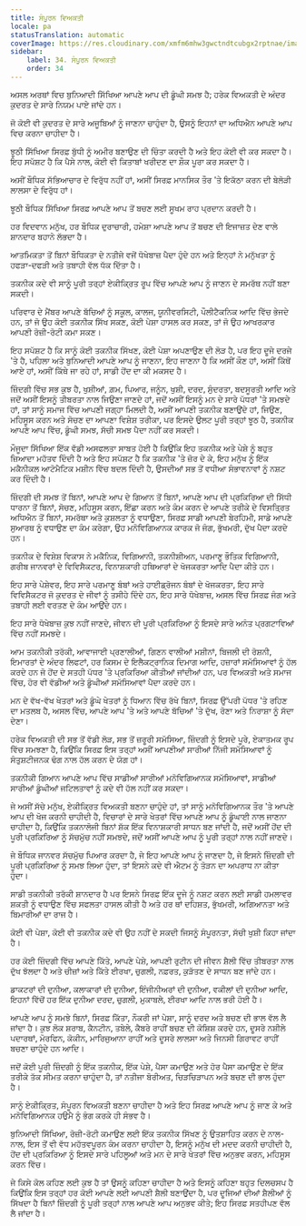 ```yaml
---
title: ਸੰਪੂਰਨ ਵਿਅਕਤੀ
locale: pa
statusTranslation: automatic
coverImage: https://res.cloudinary.com/xmfm6mhw3gwctndtcubgx2rptnae/image/upload/v1740337243/small_cover_educacion_fundamental_a051170f1c.webp
sidebar:
    label: 34. ਸੰਪੂਰਨ ਵਿਅਕਤੀ
    order: 34
---
```

ਅਸਲ ਅਰਥਾਂ ਵਿਚ ਬੁਨਿਆਦੀ ਸਿੱਖਿਆ ਆਪਣੇ ਆਪ ਦੀ ਡੂੰਘੀ ਸਮਝ ਹੈ; ਹਰੇਕ ਵਿਅਕਤੀ ਦੇ ਅੰਦਰ ਕੁਦਰਤ ਦੇ ਸਾਰੇ ਨਿਯਮ ਪਾਏ ਜਾਂਦੇ ਹਨ।

ਜੋ ਕੋਈ ਵੀ ਕੁਦਰਤ ਦੇ ਸਾਰੇ ਅਜੂਬਿਆਂ ਨੂੰ ਜਾਣਨਾ ਚਾਹੁੰਦਾ ਹੈ, ਉਸਨੂੰ ਇਹਨਾਂ ਦਾ ਅਧਿਐਨ ਆਪਣੇ ਆਪ ਵਿਚ ਕਰਨਾ ਚਾਹੀਦਾ ਹੈ।

ਝੂਠੀ ਸਿੱਖਿਆ ਸਿਰਫ਼ ਬੁੱਧੀ ਨੂੰ ਅਮੀਰ ਬਣਾਉਣ ਦੀ ਚਿੰਤਾ ਕਰਦੀ ਹੈ ਅਤੇ ਇਹ ਕੋਈ ਵੀ ਕਰ ਸਕਦਾ ਹੈ। ਇਹ ਸਪੱਸ਼ਟ ਹੈ ਕਿ ਪੈਸੇ ਨਾਲ, ਕੋਈ ਵੀ ਕਿਤਾਬਾਂ ਖਰੀਦਣ ਦਾ ਸ਼ੌਕ ਪੂਰਾ ਕਰ ਸਕਦਾ ਹੈ।

ਅਸੀਂ ਬੌਧਿਕ ਸੱਭਿਆਚਾਰ ਦੇ ਵਿਰੁੱਧ ਨਹੀਂ ਹਾਂ, ਅਸੀਂ ਸਿਰਫ਼ ਮਾਨਸਿਕ ਤੌਰ 'ਤੇ ਇਕੱਠਾ ਕਰਨ ਦੀ ਬੇਲੋੜੀ ਲਾਲਸਾ ਦੇ ਵਿਰੁੱਧ ਹਾਂ।

ਝੂਠੀ ਬੌਧਿਕ ਸਿੱਖਿਆ ਸਿਰਫ਼ ਆਪਣੇ ਆਪ ਤੋਂ ਬਚਣ ਲਈ ਸੂਖਮ ਰਾਹ ਪ੍ਰਦਾਨ ਕਰਦੀ ਹੈ।

ਹਰ ਵਿਦਵਾਨ ਮਨੁੱਖ, ਹਰ ਬੌਧਿਕ ਦੁਰਾਚਾਰੀ, ਹਮੇਸ਼ਾ ਆਪਣੇ ਆਪ ਤੋਂ ਬਚਣ ਦੀ ਇਜਾਜ਼ਤ ਦੇਣ ਵਾਲੇ ਸ਼ਾਨਦਾਰ ਬਹਾਨੇ ਲੱਭਦਾ ਹੈ।

ਆਤਮਿਕਤਾ ਤੋਂ ਬਿਨਾਂ ਬੌਧਿਕਤਾ ਦੇ ਨਤੀਜੇ ਵਜੋਂ ਧੋਖੇਬਾਜ਼ ਪੈਦਾ ਹੁੰਦੇ ਹਨ ਅਤੇ ਇਨ੍ਹਾਂ ਨੇ ਮਨੁੱਖਤਾ ਨੂੰ ਹਫੜਾ-ਦਫੜੀ ਅਤੇ ਤਬਾਹੀ ਵੱਲ ਧੱਕ ਦਿੱਤਾ ਹੈ।

ਤਕਨੀਕ ਕਦੇ ਵੀ ਸਾਨੂੰ ਪੂਰੀ ਤਰ੍ਹਾਂ ਏਕੀਕ੍ਰਿਤ ਰੂਪ ਵਿੱਚ ਆਪਣੇ ਆਪ ਨੂੰ ਜਾਣਨ ਦੇ ਸਮਰੱਥ ਨਹੀਂ ਬਣਾ ਸਕਦੀ।

ਪਰਿਵਾਰ ਦੇ ਮੈਂਬਰ ਆਪਣੇ ਬੱਚਿਆਂ ਨੂੰ ਸਕੂਲ, ਕਾਲਜ, ਯੂਨੀਵਰਸਿਟੀ, ਪੌਲੀਟੈਕਨਿਕ ਆਦਿ ਵਿੱਚ ਭੇਜਦੇ ਹਨ, ਤਾਂ ਜੋ ਉਹ ਕੋਈ ਤਕਨੀਕ ਸਿੱਖ ਸਕਣ, ਕੋਈ ਪੇਸ਼ਾ ਹਾਸਲ ਕਰ ਸਕਣ, ਤਾਂ ਜੋ ਉਹ ਆਖਰਕਾਰ ਆਪਣੀ ਰੋਜ਼ੀ-ਰੋਟੀ ਕਮਾ ਸਕਣ।

ਇਹ ਸਪੱਸ਼ਟ ਹੈ ਕਿ ਸਾਨੂੰ ਕੋਈ ਤਕਨੀਕ ਸਿੱਖਣ, ਕੋਈ ਪੇਸ਼ਾ ਅਪਣਾਉਣ ਦੀ ਲੋੜ ਹੈ, ਪਰ ਇਹ ਦੂਜੇ ਦਰਜੇ 'ਤੇ ਹੈ, ਪਹਿਲਾ ਅਤੇ ਬੁਨਿਆਦੀ ਆਪਣੇ ਆਪ ਨੂੰ ਜਾਣਨਾ, ਇਹ ਜਾਣਨਾ ਹੈ ਕਿ ਅਸੀਂ ਕੌਣ ਹਾਂ, ਅਸੀਂ ਕਿੱਥੋਂ ਆਏ ਹਾਂ, ਅਸੀਂ ਕਿੱਥੇ ਜਾ ਰਹੇ ਹਾਂ, ਸਾਡੀ ਹੋਂਦ ਦਾ ਕੀ ਮਕਸਦ ਹੈ।

ਜ਼ਿੰਦਗੀ ਵਿੱਚ ਸਭ ਕੁਝ ਹੈ, ਖੁਸ਼ੀਆਂ, ਗ਼ਮ, ਪਿਆਰ, ਜਨੂੰਨ, ਖੁਸ਼ੀ, ਦਰਦ, ਸੁੰਦਰਤਾ, ਬਦਸੂਰਤੀ ਆਦਿ ਅਤੇ ਜਦੋਂ ਅਸੀਂ ਇਸਨੂੰ ਤੀਬਰਤਾ ਨਾਲ ਜਿਉਣਾ ਜਾਣਦੇ ਹਾਂ, ਜਦੋਂ ਅਸੀਂ ਇਸਨੂੰ ਮਨ ਦੇ ਸਾਰੇ ਪੱਧਰਾਂ 'ਤੇ ਸਮਝਦੇ ਹਾਂ, ਤਾਂ ਸਾਨੂੰ ਸਮਾਜ ਵਿੱਚ ਆਪਣੀ ਜਗ੍ਹਾ ਮਿਲਦੀ ਹੈ, ਅਸੀਂ ਆਪਣੀ ਤਕਨੀਕ ਬਣਾਉਂਦੇ ਹਾਂ, ਜਿਉਣ, ਮਹਿਸੂਸ ਕਰਨ ਅਤੇ ਸੋਚਣ ਦਾ ਆਪਣਾ ਵਿਸ਼ੇਸ਼ ਤਰੀਕਾ, ਪਰ ਇਸਦੇ ਉਲਟ ਪੂਰੀ ਤਰ੍ਹਾਂ ਝੂਠ ਹੈ, ਤਕਨੀਕ ਆਪਣੇ ਆਪ ਵਿੱਚ, ਡੂੰਘੀ ਸਮਝ, ਸੱਚੀ ਸਮਝ ਪੈਦਾ ਨਹੀਂ ਕਰ ਸਕਦੀ।

ਮੌਜੂਦਾ ਸਿੱਖਿਆ ਇੱਕ ਵੱਡੀ ਅਸਫਲਤਾ ਸਾਬਤ ਹੋਈ ਹੈ ਕਿਉਂਕਿ ਇਹ ਤਕਨੀਕ ਅਤੇ ਪੇਸ਼ੇ ਨੂੰ ਬਹੁਤ ਜ਼ਿਆਦਾ ਮਹੱਤਵ ਦਿੰਦੀ ਹੈ ਅਤੇ ਇਹ ਸਪੱਸ਼ਟ ਹੈ ਕਿ ਤਕਨੀਕ 'ਤੇ ਜ਼ੋਰ ਦੇ ਕੇ, ਇਹ ਮਨੁੱਖ ਨੂੰ ਇੱਕ ਮਕੈਨੀਕਲ ਆਟੋਮੈਟਿਕ ਮਸ਼ੀਨ ਵਿੱਚ ਬਦਲ ਦਿੰਦੀ ਹੈ, ਉਸਦੀਆਂ ਸਭ ਤੋਂ ਵਧੀਆ ਸੰਭਾਵਨਾਵਾਂ ਨੂੰ ਨਸ਼ਟ ਕਰ ਦਿੰਦੀ ਹੈ।

ਜ਼ਿੰਦਗੀ ਦੀ ਸਮਝ ਤੋਂ ਬਿਨਾਂ, ਆਪਣੇ ਆਪ ਦੇ ਗਿਆਨ ਤੋਂ ਬਿਨਾਂ, ਆਪਣੇ ਆਪ ਦੀ ਪ੍ਰਕਿਰਿਆ ਦੀ ਸਿੱਧੀ ਧਾਰਨਾ ਤੋਂ ਬਿਨਾਂ, ਸੋਚਣ, ਮਹਿਸੂਸ ਕਰਨ, ਇੱਛਾ ਕਰਨ ਅਤੇ ਕੰਮ ਕਰਨ ਦੇ ਆਪਣੇ ਤਰੀਕੇ ਦੇ ਵਿਸਤ੍ਰਿਤ ਅਧਿਐਨ ਤੋਂ ਬਿਨਾਂ, ਸਮਰੱਥਾ ਅਤੇ ਕੁਸ਼ਲਤਾ ਨੂੰ ਵਧਾਉਣਾ, ਸਿਰਫ਼ ਸਾਡੀ ਆਪਣੀ ਬੇਰਹਿਮੀ, ਸਾਡੇ ਆਪਣੇ ਸੁਆਰਥ ਨੂੰ ਵਧਾਉਣ ਦਾ ਕੰਮ ਕਰੇਗਾ, ਉਹ ਮਨੋਵਿਗਿਆਨਕ ਕਾਰਕ ਜੋ ਜੰਗ, ਭੁੱਖਮਰੀ, ਦੁੱਖ ਪੈਦਾ ਕਰਦੇ ਹਨ।

ਤਕਨੀਕ ਦੇ ਵਿਸ਼ੇਸ਼ ਵਿਕਾਸ ਨੇ ਮਕੈਨਿਕ, ਵਿਗਿਆਨੀ, ਤਕਨੀਸ਼ੀਅਨ, ਪਰਮਾਣੂ ਭੌਤਿਕ ਵਿਗਿਆਨੀ, ਗਰੀਬ ਜਾਨਵਰਾਂ ਦੇ ਵਿਵਿਸੈਕਟਰ, ਵਿਨਾਸ਼ਕਾਰੀ ਹਥਿਆਰਾਂ ਦੇ ਖੋਜਕਰਤਾ ਆਦਿ ਪੈਦਾ ਕੀਤੇ ਹਨ।

ਇਹ ਸਾਰੇ ਪੇਸ਼ੇਵਰ, ਇਹ ਸਾਰੇ ਪਰਮਾਣੂ ਬੰਬਾਂ ਅਤੇ ਹਾਈਡ੍ਰੋਜਨ ਬੰਬਾਂ ਦੇ ਖੋਜਕਰਤਾ, ਇਹ ਸਾਰੇ ਵਿਵਿਸੈਕਟਰ ਜੋ ਕੁਦਰਤ ਦੇ ਜੀਵਾਂ ਨੂੰ ਤਸੀਹੇ ਦਿੰਦੇ ਹਨ, ਇਹ ਸਾਰੇ ਧੋਖੇਬਾਜ਼, ਅਸਲ ਵਿੱਚ ਸਿਰਫ਼ ਜੰਗ ਅਤੇ ਤਬਾਹੀ ਲਈ ਵਰਤਣ ਦੇ ਕੰਮ ਆਉਂਦੇ ਹਨ।

ਇਹ ਸਾਰੇ ਧੋਖੇਬਾਜ਼ ਕੁਝ ਨਹੀਂ ਜਾਣਦੇ, ਜੀਵਨ ਦੀ ਪੂਰੀ ਪ੍ਰਕਿਰਿਆ ਨੂੰ ਇਸਦੇ ਸਾਰੇ ਅਨੰਤ ਪ੍ਰਗਟਾਵਿਆਂ ਵਿੱਚ ਨਹੀਂ ਸਮਝਦੇ।

ਆਮ ਤਕਨੀਕੀ ਤਰੱਕੀ, ਆਵਾਜਾਈ ਪ੍ਰਣਾਲੀਆਂ, ਗਿਣਨ ਵਾਲੀਆਂ ਮਸ਼ੀਨਾਂ, ਬਿਜਲੀ ਦੀ ਰੋਸ਼ਨੀ, ਇਮਾਰਤਾਂ ਦੇ ਅੰਦਰ ਲਿਫਟਾਂ, ਹਰ ਕਿਸਮ ਦੇ ਇਲੈਕਟ੍ਰਾਨਿਕ ਦਿਮਾਗ ਆਦਿ, ਹਜ਼ਾਰਾਂ ਸਮੱਸਿਆਵਾਂ ਨੂੰ ਹੱਲ ਕਰਦੇ ਹਨ ਜੋ ਹੋਂਦ ਦੇ ਸਤਹੀ ਪੱਧਰ 'ਤੇ ਪ੍ਰਕਿਰਿਆ ਕੀਤੀਆਂ ਜਾਂਦੀਆਂ ਹਨ, ਪਰ ਵਿਅਕਤੀ ਅਤੇ ਸਮਾਜ ਵਿੱਚ, ਹੋਰ ਵੀ ਵੱਡੀਆਂ ਅਤੇ ਡੂੰਘੀਆਂ ਸਮੱਸਿਆਵਾਂ ਪੈਦਾ ਕਰਦੇ ਹਨ।

ਮਨ ਦੇ ਵੱਖ-ਵੱਖ ਖੇਤਰਾਂ ਅਤੇ ਡੂੰਘੇ ਖੇਤਰਾਂ ਨੂੰ ਧਿਆਨ ਵਿੱਚ ਰੱਖੇ ਬਿਨਾਂ, ਸਿਰਫ਼ ਉੱਪਰੀ ਪੱਧਰ 'ਤੇ ਰਹਿਣ ਦਾ ਮਤਲਬ ਹੈ, ਅਸਲ ਵਿੱਚ, ਆਪਣੇ ਆਪ 'ਤੇ ਅਤੇ ਆਪਣੇ ਬੱਚਿਆਂ 'ਤੇ ਦੁੱਖ, ਰੋਣਾ ਅਤੇ ਨਿਰਾਸ਼ਾ ਨੂੰ ਸੱਦਾ ਦੇਣਾ।

ਹਰੇਕ ਵਿਅਕਤੀ ਦੀ ਸਭ ਤੋਂ ਵੱਡੀ ਲੋੜ, ਸਭ ਤੋਂ ਜ਼ਰੂਰੀ ਸਮੱਸਿਆ, ਜ਼ਿੰਦਗੀ ਨੂੰ ਇਸਦੇ ਪੂਰੇ, ਏਕਾਤਮਕ ਰੂਪ ਵਿੱਚ ਸਮਝਣਾ ਹੈ, ਕਿਉਂਕਿ ਸਿਰਫ਼ ਇਸ ਤਰ੍ਹਾਂ ਅਸੀਂ ਆਪਣੀਆਂ ਸਾਰੀਆਂ ਨਿੱਜੀ ਸਮੱਸਿਆਵਾਂ ਨੂੰ ਸੰਤੁਸ਼ਟੀਜਨਕ ਢੰਗ ਨਾਲ ਹੱਲ ਕਰਨ ਦੇ ਯੋਗ ਹਾਂ।

ਤਕਨੀਕੀ ਗਿਆਨ ਆਪਣੇ ਆਪ ਵਿੱਚ ਸਾਡੀਆਂ ਸਾਰੀਆਂ ਮਨੋਵਿਗਿਆਨਕ ਸਮੱਸਿਆਵਾਂ, ਸਾਡੀਆਂ ਸਾਰੀਆਂ ਡੂੰਘੀਆਂ ਜਟਿਲਤਾਵਾਂ ਨੂੰ ਕਦੇ ਵੀ ਹੱਲ ਨਹੀਂ ਕਰ ਸਕਦਾ।

ਜੇ ਅਸੀਂ ਸੱਚੇ ਮਨੁੱਖ, ਏਕੀਕ੍ਰਿਤ ਵਿਅਕਤੀ ਬਣਨਾ ਚਾਹੁੰਦੇ ਹਾਂ, ਤਾਂ ਸਾਨੂੰ ਮਨੋਵਿਗਿਆਨਕ ਤੌਰ 'ਤੇ ਆਪਣੇ ਆਪ ਦੀ ਖੋਜ ਕਰਨੀ ਚਾਹੀਦੀ ਹੈ, ਵਿਚਾਰਾਂ ਦੇ ਸਾਰੇ ਖੇਤਰਾਂ ਵਿੱਚ ਆਪਣੇ ਆਪ ਨੂੰ ਡੂੰਘਾਈ ਨਾਲ ਜਾਣਨਾ ਚਾਹੀਦਾ ਹੈ, ਕਿਉਂਕਿ ਤਕਨਾਲੋਜੀ ਬਿਨਾਂ ਸ਼ੱਕ ਇੱਕ ਵਿਨਾਸ਼ਕਾਰੀ ਸਾਧਨ ਬਣ ਜਾਂਦੀ ਹੈ, ਜਦੋਂ ਅਸੀਂ ਹੋਂਦ ਦੀ ਪੂਰੀ ਪ੍ਰਕਿਰਿਆ ਨੂੰ ਸੱਚਮੁੱਚ ਨਹੀਂ ਸਮਝਦੇ, ਜਦੋਂ ਅਸੀਂ ਆਪਣੇ ਆਪ ਨੂੰ ਪੂਰੀ ਤਰ੍ਹਾਂ ਨਾਲ ਨਹੀਂ ਜਾਣਦੇ।

ਜੇ ਬੌਧਿਕ ਜਾਨਵਰ ਸੱਚਮੁੱਚ ਪਿਆਰ ਕਰਦਾ ਹੈ, ਜੇ ਇਹ ਆਪਣੇ ਆਪ ਨੂੰ ਜਾਣਦਾ ਹੈ, ਜੇ ਇਸਨੇ ਜ਼ਿੰਦਗੀ ਦੀ ਪੂਰੀ ਪ੍ਰਕਿਰਿਆ ਨੂੰ ਸਮਝ ਲਿਆ ਹੁੰਦਾ, ਤਾਂ ਇਸਨੇ ਕਦੇ ਵੀ ਐਟਮ ਨੂੰ ਤੋੜਨ ਦਾ ਅਪਰਾਧ ਨਾ ਕੀਤਾ ਹੁੰਦਾ।

ਸਾਡੀ ਤਕਨੀਕੀ ਤਰੱਕੀ ਸ਼ਾਨਦਾਰ ਹੈ ਪਰ ਇਸਨੇ ਸਿਰਫ਼ ਇੱਕ ਦੂਜੇ ਨੂੰ ਨਸ਼ਟ ਕਰਨ ਲਈ ਸਾਡੀ ਹਮਲਾਵਰ ਸ਼ਕਤੀ ਨੂੰ ਵਧਾਉਣ ਵਿੱਚ ਸਫਲਤਾ ਹਾਸਲ ਕੀਤੀ ਹੈ ਅਤੇ ਹਰ ਥਾਂ ਦਹਿਸ਼ਤ, ਭੁੱਖਮਰੀ, ਅਗਿਆਨਤਾ ਅਤੇ ਬਿਮਾਰੀਆਂ ਦਾ ਰਾਜ ਹੈ।

ਕੋਈ ਵੀ ਪੇਸ਼ਾ, ਕੋਈ ਵੀ ਤਕਨੀਕ ਕਦੇ ਵੀ ਉਹ ਨਹੀਂ ਦੇ ਸਕਦੀ ਜਿਸਨੂੰ ਸੰਪੂਰਨਤਾ, ਸੱਚੀ ਖੁਸ਼ੀ ਕਿਹਾ ਜਾਂਦਾ ਹੈ।

ਹਰ ਕੋਈ ਜ਼ਿੰਦਗੀ ਵਿੱਚ ਆਪਣੇ ਕਿੱਤੇ, ਆਪਣੇ ਪੇਸ਼ੇ, ਆਪਣੀ ਰੁਟੀਨ ਦੀ ਜੀਵਨ ਸ਼ੈਲੀ ਵਿੱਚ ਤੀਬਰਤਾ ਨਾਲ ਦੁੱਖ ਝੱਲਦਾ ਹੈ ਅਤੇ ਚੀਜ਼ਾਂ ਅਤੇ ਕਿੱਤੇ ਈਰਖਾ, ਚੁਗਲੀ, ਨਫ਼ਰਤ, ਕੁੜੱਤਣ ਦੇ ਸਾਧਨ ਬਣ ਜਾਂਦੇ ਹਨ।

ਡਾਕਟਰਾਂ ਦੀ ਦੁਨੀਆ, ਕਲਾਕਾਰਾਂ ਦੀ ਦੁਨੀਆ, ਇੰਜੀਨੀਅਰਾਂ ਦੀ ਦੁਨੀਆ, ਵਕੀਲਾਂ ਦੀ ਦੁਨੀਆ ਆਦਿ, ਇਹਨਾਂ ਵਿੱਚੋਂ ਹਰ ਇੱਕ ਦੁਨੀਆ ਦਰਦ, ਚੁਗਲੀ, ਮੁਕਾਬਲੇ, ਈਰਖਾ ਆਦਿ ਨਾਲ ਭਰੀ ਹੋਈ ਹੈ।

ਆਪਣੇ ਆਪ ਨੂੰ ਸਮਝੇ ਬਿਨਾਂ, ਸਿਰਫ਼ ਕਿੱਤਾ, ਨੌਕਰੀ ਜਾਂ ਪੇਸ਼ਾ, ਸਾਨੂੰ ਦਰਦ ਅਤੇ ਬਚਣ ਦੀ ਭਾਲ ਵੱਲ ਲੈ ਜਾਂਦਾ ਹੈ। ਕੁਝ ਲੋਕ ਸ਼ਰਾਬ, ਕੈਨਟੀਨ, ਤਬੇਲੇ, ਕੈਬਰੇ ਰਾਹੀਂ ਬਚਣ ਦੀ ਕੋਸ਼ਿਸ਼ ਕਰਦੇ ਹਨ, ਦੂਸਰੇ ਨਸ਼ੀਲੇ ਪਦਾਰਥਾਂ, ਮੋਰਫਿਨ, ਕੋਕੀਨ, ਮਾਰਿਜੁਆਨਾ ਰਾਹੀਂ ਅਤੇ ਦੂਸਰੇ ਲਾਲਸਾ ਅਤੇ ਜਿਨਸੀ ਗਿਰਾਵਟ ਰਾਹੀਂ ਬਚਣਾ ਚਾਹੁੰਦੇ ਹਨ ਆਦਿ।

ਜਦੋਂ ਕੋਈ ਪੂਰੀ ਜ਼ਿੰਦਗੀ ਨੂੰ ਇੱਕ ਤਕਨੀਕ, ਇੱਕ ਪੇਸ਼ੇ, ਪੈਸਾ ਕਮਾਉਣ ਅਤੇ ਹੋਰ ਪੈਸਾ ਕਮਾਉਣ ਦੇ ਇੱਕ ਤਰੀਕੇ ਤੱਕ ਸੀਮਤ ਕਰਨਾ ਚਾਹੁੰਦਾ ਹੈ, ਤਾਂ ਨਤੀਜਾ ਬੋਰੀਅਤ, ਚਿੜਚਿੜਾਪਨ ਅਤੇ ਬਚਣ ਦੀ ਭਾਲ ਹੁੰਦਾ ਹੈ।

ਸਾਨੂੰ ਏਕੀਕ੍ਰਿਤ, ਸੰਪੂਰਨ ਵਿਅਕਤੀ ਬਣਨਾ ਚਾਹੀਦਾ ਹੈ ਅਤੇ ਇਹ ਸਿਰਫ਼ ਆਪਣੇ ਆਪ ਨੂੰ ਜਾਣ ਕੇ ਅਤੇ ਮਨੋਵਿਗਿਆਨਕ ਹਉਮੈ ਨੂੰ ਭੰਗ ਕਰਕੇ ਹੀ ਸੰਭਵ ਹੈ।

ਬੁਨਿਆਦੀ ਸਿੱਖਿਆ, ਰੋਜ਼ੀ-ਰੋਟੀ ਕਮਾਉਣ ਲਈ ਇੱਕ ਤਕਨੀਕ ਸਿੱਖਣ ਨੂੰ ਉਤਸ਼ਾਹਿਤ ਕਰਨ ਦੇ ਨਾਲ-ਨਾਲ, ਇਸ ਤੋਂ ਵੀ ਵੱਧ ਮਹੱਤਵਪੂਰਨ ਕੰਮ ਕਰਨਾ ਚਾਹੀਦਾ ਹੈ, ਇਸਨੂੰ ਮਨੁੱਖ ਦੀ ਮਦਦ ਕਰਨੀ ਚਾਹੀਦੀ ਹੈ, ਹੋਂਦ ਦੀ ਪ੍ਰਕਿਰਿਆ ਨੂੰ ਇਸਦੇ ਸਾਰੇ ਪਹਿਲੂਆਂ ਅਤੇ ਮਨ ਦੇ ਸਾਰੇ ਖੇਤਰਾਂ ਵਿੱਚ ਅਨੁਭਵ ਕਰਨ, ਮਹਿਸੂਸ ਕਰਨ ਵਿੱਚ।

ਜੇ ਕਿਸੇ ਕੋਲ ਕਹਿਣ ਲਈ ਕੁਝ ਹੈ ਤਾਂ ਉਸਨੂੰ ਕਹਿਣਾ ਚਾਹੀਦਾ ਹੈ ਅਤੇ ਇਸਨੂੰ ਕਹਿਣਾ ਬਹੁਤ ਦਿਲਚਸਪ ਹੈ ਕਿਉਂਕਿ ਇਸ ਤਰ੍ਹਾਂ ਹਰ ਕੋਈ ਆਪਣੇ ਲਈ ਆਪਣੀ ਸ਼ੈਲੀ ਬਣਾਉਂਦਾ ਹੈ, ਪਰ ਦੂਜਿਆਂ ਦੀਆਂ ਸ਼ੈਲੀਆਂ ਨੂੰ ਸਿੱਖਦਾ ਹੈ ਬਿਨਾਂ ਜ਼ਿੰਦਗੀ ਨੂੰ ਪੂਰੀ ਤਰ੍ਹਾਂ ਨਾਲ ਆਪਣੇ ਆਪ ਅਨੁਭਵ ਕੀਤੇ; ਇਹ ਸਿਰਫ਼ ਸਤਹੀਪਣ ਵੱਲ ਲੈ ਜਾਂਦਾ ਹੈ।

